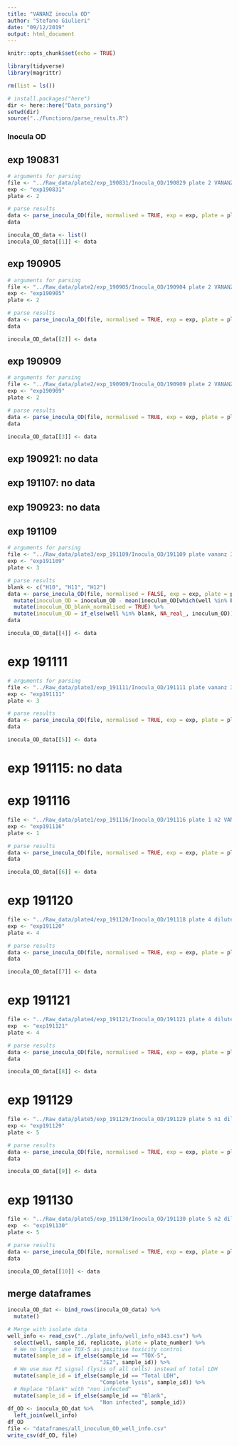 ```yaml
---
title: "VANANZ inocula OD"
author: "Stefano Giulieri"
date: "09/12/2019"
output: html_document
---
```


```r
knitr::opts_chunk$set(echo = TRUE)
```


```r
library(tidyverse)
library(magrittr)

rm(list = ls())
```

```r
# install.packages("here")
dir <- here::here("Data_parsing")
setwd(dir)
source("../Functions/parse_results.R")
```

### Inocula OD

## exp 190831

```r
# arguments for parsing
file <- "../Raw_data/plate2/exp_190831/Inocula_OD/190829 plate 2 VANANZ OD600 blank corrected pbs 1 in 10 list.xlsx"
exp <- "exp190831"
plate <- 2

# parse results
data <- parse_inocula_OD(file, normalised = TRUE, exp = exp, plate = plate)
data

inocula_OD_data <- list()
inocula_OD_data[[1]] <- data
```

## exp 190905

```r
# arguments for parsing
file <- "../Raw_data/plate2/exp_190905/Inocula_OD/190904 plate 2 VANANZ growth for HeLa cells death real time diluted 1 in 10 in PBS.xlsx"
exp <- "exp190905"
plate <- 2

# parse results
data <- parse_inocula_OD(file, normalised = TRUE, exp = exp, plate = plate)
data

inocula_OD_data[[2]] <- data
```

## exp 190909

```r
# arguments for parsing
file <- "../Raw_data/plate2/exp_190909/Inocula_OD/190909 plate 2 VANANZ dilution 1 in  10 for HeLa cells death real time number 3.xlsx"
exp <- "exp190909"
plate <- 2

# parse results
data <- parse_inocula_OD(file, normalised = TRUE, exp = exp, plate = plate)
data

inocula_OD_data[[3]] <- data
```


## exp 190921: no data

## exp 191107: no data

## exp 190923: no data

## exp 191109

```r
# arguments for parsing
file <- "../Raw_data/plate3/exp_191109/Inocula_OD/191109 plate vananz 3 diluted 1 in 10 in PBS n1.xlsx"
exp <- "exp191109"
plate <- 3

# parse results
blank <- c("H10", "H11", "H12")
data <- parse_inocula_OD(file, normalised = FALSE, exp = exp, plate = plate) %>%
  mutate(inoculum_OD = inoculum_OD - mean(inoculum_OD[which(well %in% blank)])) %>%
  mutate(inoculum_OD_blank_normalised = TRUE) %>%
  mutate(inoculum_OD = if_else(well %in% blank, NA_real_, inoculum_OD))
data

inocula_OD_data[[4]] <- data
```

# exp 191111

```r
# arguments for parsing
file <- "../Raw_data/plate3/exp_191111/Inocula_OD/191111 plate vananz 3 diluted 1 in  10 in PBS n2.xlsx"
exp <- "exp191111"
plate <- 3

# parse results
data <- parse_inocula_OD(file, normalised = TRUE, exp = exp, plate = plate)
data

inocula_OD_data[[5]] <- data
```

# exp 191115: no data

# exp 191116

```r
file <- "../Raw_data/plate1/exp_191116/Inocula_OD/191116 plate 1 n2 VANANZ diluted 1 in 10 in PBS for HeLa 40000 cells death real time.xlsx"
exp <- "exp191116"
plate <- 1

# parse results
data <- parse_inocula_OD(file, normalised = TRUE, exp = exp, plate = plate)
data

inocula_OD_data[[6]] <- data
```

# exp 191120

```r
file <- "../Raw_data/plate4/exp_191120/Inocula_OD/191118 plate 4 diluted 1 in 10 in PBS n1.xlsx"
exp <- "exp191120"
plate <- 4

# parse results
data <- parse_inocula_OD(file, normalised = TRUE, exp = exp, plate = plate)
data

inocula_OD_data[[7]] <- data

```

# exp 191121

```r
file <- "../Raw_data/plate4/exp_191121/Inocula_OD/191121 plate 4 diluted 1 in 10 in PBS n2.xlsx"
exp  <- "exp191121"
plate <- 4

# parse results
data <- parse_inocula_OD(file, normalised = TRUE, exp = exp, plate = plate)
data

inocula_OD_data[[8]] <- data
```

# exp 191129

```r
file <- "../Raw_data/plate5/exp_191129/Inocula_OD/191129 plate 5 n1 diluted 1 in 10 inPBS.xlsx"
exp <- "exp191129"
plate <- 5

# parse results
data <- parse_inocula_OD(file, normalised = TRUE, exp = exp, plate = plate)
data

inocula_OD_data[[9]] <- data

```

# exp 191130

```r
file <- "../Raw_data/plate5/exp_191130/Inocula_OD/191130 plate 5 n2 diluted 1 in 10 in PBS.xlsx"
exp  <- "exp191130"
plate <- 5

# parse results
data <- parse_inocula_OD(file, normalised = TRUE, exp = exp, plate = plate)
data

inocula_OD_data[[10]] <- data
```

## merge dataframes

```r
inocula_OD_dat <- bind_rows(inocula_OD_data) %>%
  mutate()

# Merge with isolate data
well_info <- read_csv("../plate_info/well_info_n843.csv") %>%
  select(well, sample_id, replicate, plate = plate_number) %>%
  # We no longer use TOX-5 as positive toxicity control
  mutate(sample_id = if_else(sample_id == "TOX-5",
                             "JE2", sample_id)) %>%
  # We use max PI signal (lysis of all cells) instead of total LDH
  mutate(sample_id = if_else(sample_id == "Total LDH",
                             "Complete lysis", sample_id)) %>%
  # Replace "blank" with "non infected"
  mutate(sample_id = if_else(sample_id == "Blank",
                             "Non infected", sample_id))
df_OD <- inocula_OD_dat %>%
  left_join(well_info)
df_OD
file <- "dataframes/all_inoculum_OD_well_info.csv"
write_csv(df_OD, file)
```
